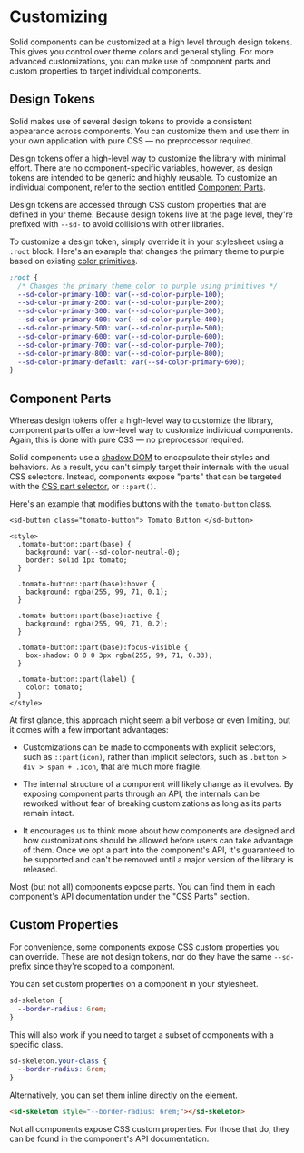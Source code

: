 
<Meta title="Packages/Components/Customization" />

# Customizing

Solid components can be customized at a high level through design tokens. This gives you control over theme colors and general styling. For more advanced customizations, you can make use of component parts and custom properties to target individual components.

## Design Tokens

Solid makes use of several design tokens to provide a consistent appearance across components. You can customize them and use them in your own application with pure CSS — no preprocessor required.

Design tokens offer a high-level way to customize the library with minimal effort. There are no component-specific variables, however, as design tokens are intended to be generic and highly reusable. To customize an individual component, refer to the section entitled [Component Parts](#component-parts).

Design tokens are accessed through CSS custom properties that are defined in your theme. Because design tokens live at the page level, they're prefixed with `--sd-` to avoid collisions with other libraries.

To customize a design token, simply override it in your stylesheet using a `:root` block. Here's an example that changes the primary theme to purple based on existing [color primitives](/tokens/color#primitives).

```css
:root {
  /* Changes the primary theme color to purple using primitives */
  --sd-color-primary-100: var(--sd-color-purple-100);
  --sd-color-primary-200: var(--sd-color-purple-200);
  --sd-color-primary-300: var(--sd-color-purple-300);
  --sd-color-primary-400: var(--sd-color-purple-400);
  --sd-color-primary-500: var(--sd-color-purple-500);
  --sd-color-primary-600: var(--sd-color-purple-600);
  --sd-color-primary-700: var(--sd-color-purple-700);
  --sd-color-primary-800: var(--sd-color-purple-800);
  --sd-color-primary-default: var(--sd-color-primary-600);
}
```

## Component Parts

Whereas design tokens offer a high-level way to customize the library, component parts offer a low-level way to customize individual components. Again, this is done with pure CSS — no preprocessor required.

Solid components use a [shadow DOM](https://developer.mozilla.org/en-US/docs/Web/Web_Components/Using_shadow_DOM) to encapsulate their styles and behaviors. As a result, you can't simply target their internals with the usual CSS selectors. Instead, components expose "parts" that can be targeted with the [CSS part selector](https://developer.mozilla.org/en-US/docs/Web/CSS/::part), or `::part()`.

Here's an example that modifies buttons with the `tomato-button` class.

```html:preview
<sd-button class="tomato-button"> Tomato Button </sd-button>

<style>
  .tomato-button::part(base) {
    background: var(--sd-color-neutral-0);
    border: solid 1px tomato;
  }

  .tomato-button::part(base):hover {
    background: rgba(255, 99, 71, 0.1);
  }

  .tomato-button::part(base):active {
    background: rgba(255, 99, 71, 0.2);
  }

  .tomato-button::part(base):focus-visible {
    box-shadow: 0 0 0 3px rgba(255, 99, 71, 0.33);
  }

  .tomato-button::part(label) {
    color: tomato;
  }
</style>
```

At first glance, this approach might seem a bit verbose or even limiting, but it comes with a few important advantages:

- Customizations can be made to components with explicit selectors, such as `::part(icon)`, rather than implicit selectors, such as `.button > div > span + .icon`, that are much more fragile.

- The internal structure of a component will likely change as it evolves. By exposing component parts through an API, the internals can be reworked without fear of breaking customizations as long as its parts remain intact.

- It encourages us to think more about how components are designed and how customizations should be allowed before users can take advantage of them. Once we opt a part into the component's API, it's guaranteed to be supported and can't be removed until a major version of the library is released.

Most (but not all) components expose parts. You can find them in each component's API documentation under the "CSS Parts" section.

## Custom Properties

For convenience, some components expose CSS custom properties you can override. These are not design tokens, nor do they have the same `--sd-` prefix since they're scoped to a component.

You can set custom properties on a component in your stylesheet.

```css
sd-skeleton {
  --border-radius: 6rem;
}
```

This will also work if you need to target a subset of components with a specific class.

```css
sd-skeleton.your-class {
  --border-radius: 6rem;
}
```

Alternatively, you can set them inline directly on the element.

```html
<sd-skeleton style="--border-radius: 6rem;"></sd-skeleton>
```

Not all components expose CSS custom properties. For those that do, they can be found in the component's API documentation.
